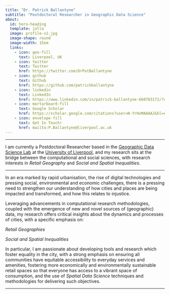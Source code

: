 ```yaml
---
title: "Dr. Patrick Ballantyne"
subtitle: "Postdoctoral Researcher in Geographic Data Science"
about: 
  id: hero-heading
  template: jolla
  image: profile-v2.jpg
  image-shape: round
  image-width: 15em
  links:
    - icon: geo-fill
      text: Liverpool, UK
    - icon: twitter
      text: Twitter
      href: https://twitter.com/DrPatBallantyne
    - icon: github
      text: Github
      href: https://github.com/patrickballantyne
    - icon: linkedin
      text: LinkedIn
      href: https://www.linkedin.com/in/patrick-ballantyne-660783172/?originalSubdomain=uk
    - icon: mortarboard-fill
      text: Google Scholar
      href: https://scholar.google.com/citations?user=N-YrHxMAAAAJ&hl=en&oi=ao
    - icon: envelope-fill
      text: Get In Touch!
      href: mailto:P.Ballantyne@liverpool.ac.uk
---
```


------------------------------------------------------------------------

I am currently a Postdoctoral Researcher based in the [Geographic Data Science Lab](https://www.liverpool.ac.uk/geographic-data-science/) at the [University of Liverpool](https://www.liverpool.ac.uk/), and my research sits at the bridge between the computational and social sciences, with research interests in *Retail Geography* and *Social and Spatial Inequalities*.

---

In an era marked by rapid urbanisation, the rise of digital technologies and pressing social, environmental and economic challenges, there is a pressing need to strengthen our understanding of how cities and places are being impacted and transformed, and how this relates to injustice.

Leveraging advancements in computational research methodologies, coupled with the emergence of new and novel sources of (geographic) data, my research offers critical insights about the dynamics and processes of cities, with a specific emphasis on:

*Retail Geographies*

*Social and Spatial Inequalities*

In particular, I am passionate about developing tools and research which foster equality in the city, with a strong emphasis on ensuring all communities have equitable accessibility to everyday services and amenities, fostering more economically and environmentally sustainable retail spaces so that everyone has access to a vibrant space of consumption, and the use of *Spatial Data Science* techniques and methodologies for delivering such objectives.

---
